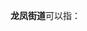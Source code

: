 '''龙凤街道'''可以指：
{{PRC admin/disambig|21/04/03/005/000|23/06/03/001/000|44/01/05/009/000}}
{{disambig|cat=四字乡级行政区划消歧义}}